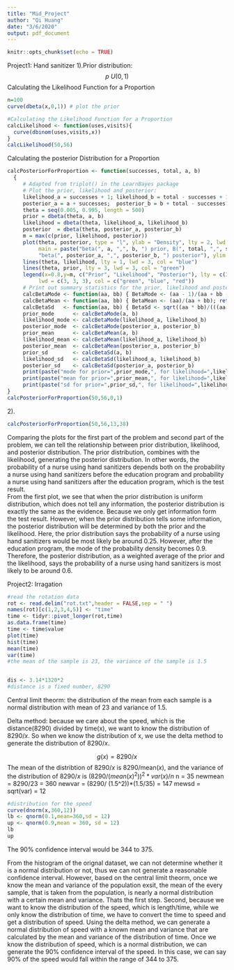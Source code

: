 ```yaml
---
title: "Mid_Project"
author: "Qi Huang"
date: "3/6/2020"
output: pdf_document
---
```


```r
knitr::opts_chunk$set(echo = TRUE)
```


Project1: Hand sanitizer
1).Prior distribution: $$p ~ U(0,1)$$
Calculating the Likelihood Function for a Proportion
```r
n=100
curve(dbeta(x,0,1)) # plot the prior

#Calculating the Likelihood Function for a Proportion
calcLikelihood <- function(uses,visits){
  curve(dbinom(uses,visits,x))
}
calcLikelihood(50,56)

```
Calculating the posterior Distribution for a Proportion
```r
calcPosteriorForProportion <- function(successes, total, a, b)
  {
     # Adapted from triplot() in the LearnBayes package
     # Plot the prior, likelihood and posterior:
     likelihood_a = successes + 1; likelihood_b = total - successes + 1
     posterior_a = a + successes;  posterior_b = b + total - successes
     theta = seq(0.005, 0.995, length = 500)
     prior = dbeta(theta, a, b)
     likelihood = dbeta(theta, likelihood_a, likelihood_b)
     posterior  = dbeta(theta, posterior_a, posterior_b)
     m = max(c(prior, likelihood, posterior))
     plot(theta, posterior, type = "l", ylab = "Density", lty = 2, lwd = 3,
          main = paste("beta(", a, ",", b, ") prior, B(", total, ",", successes, ") data,",
          "beta(", posterior_a, ",", posterior_b, ") posterior"), ylim = c(0, m), col = "red")
     lines(theta, likelihood, lty = 1, lwd = 3, col = "blue")
     lines(theta, prior, lty = 3, lwd = 3, col = "green")
     legend(x=0.8,y=m, c("Prior", "Likelihood", "Posterior"), lty = c(3, 1, 2),
          lwd = c(3, 3, 3), col = c("green", "blue", "red"))
     # Print out summary statistics for the prior, likelihood and posterior:
     calcBetaMode <- function(aa, bb) { BetaMode <- (aa - 1)/(aa + bb - 2); return(BetaMode); }
     calcBetaMean <- function(aa, bb) { BetaMean <- (aa)/(aa + bb); return(BetaMean); }
     calcBetaSd   <- function(aa, bb) { BetaSd <- sqrt((aa * bb)/(((aa + bb)^2) * (aa + bb + 1))); return(BetaSd); }
     prior_mode      <- calcBetaMode(a, b)
     likelihood_mode <- calcBetaMode(likelihood_a, likelihood_b)
     posterior_mode  <- calcBetaMode(posterior_a, posterior_b)
     prior_mean      <- calcBetaMean(a, b)
     likelihood_mean <- calcBetaMean(likelihood_a, likelihood_b)
     posterior_mean  <- calcBetaMean(posterior_a, posterior_b)
     prior_sd        <- calcBetaSd(a, b)
     likelihood_sd   <- calcBetaSd(likelihood_a, likelihood_b)
     posterior_sd    <- calcBetaSd(posterior_a, posterior_b)
     print(paste("mode for prior=",prior_mode,", for likelihood=",likelihood_mode,", for posterior=",posterior_mode))
     print(paste("mean for prior=",prior_mean,", for likelihood=",likelihood_mean,", for posterior=",posterior_mean))
     print(paste("sd for prior=",prior_sd,", for likelihood=",likelihood_sd,", for posterior=",posterior_sd))
}
calcPosteriorForProportion(50,56,0,1)
```

2).
```r
calcPosteriorForProportion(50,56,13,38)
```

Comparing the plots for the first part of the problem and second part of the problem, we can tell the relationship between prior distribution, likelihood, and posterior distribution. 
The prior distribution, combines with the likelihood, generating the posterior distribution. In other words, the probability of a nurse using hand sanitizers depends both on the probability a nurse using hand sanitizers before the education program and probability a nurse using hand sanitizers after the education program, which is the test result.  
From the first plot, we see that when the prior distribution is uniform distribution, which does not tell any information, the posterior distribution is exactly the same as the evidence. Because we only get information form the test result. However, when the prior distribution tells some information, the posterior distribution will be determined by both the prior and the likelihood. Here, the prior distribution says the probability of a nurse using hand sanitizers would be most likely be around 0.25. However, after the education program, the mode of the probability density becomes 0.9. Therefore, the posterior distribution, as a weighted average of the prior and the likelihood, says the probability of a nurse using hand sanitizers is most likely to be around 0.6.





Project2: Irragation
```r
#read the rotation data
rot <- read.delim("rot.txt",header = FALSE,sep = " ")
names(rot)[c(1,2,3,4,5)] <- "time"
time <- tidyr::pivot_longer(rot,time)
as.data.frame(time)
time <- time$value
plot(time)
hist(time)
mean(time)
var(time)
#the mean of the sample is 23, the variance of the sample is 1.5


dis <- 3.14*1320*2
#distance is a fixed number, 8290
```
Central limit theorm: the distribution of the mean from each sample is a normal distribution with mean of 23 and variance of 1.5.

Delta method: because we care about the speed, which is the distance(8290) divided by time(x), we want to know the distribution of $8290/x$. So when we know the distribution of x, we use the delta method to generate the distribution of $8290/x$.

$$g(x) = 8290/x$$
The mean of the distribtion of $8290/x$ is 8290/mean($x$), and the variance of the distribution of $8290/x$ is $(8290/(mean(x)^2))^2*var(x)/n$
n = 35
newmean = 8290/23 = 360
newvar = (8290/ (1.5^2))*(1.5/35) = 147
mewsd = sqrt(var) = 12
```r
#distribution for the speed
curve(dnorm(x,360,12))
lb <- qnorm(0.1,mean=360,sd = 12)
up <- qnorm(0.9,mean = 360, sd = 12)
lb
up
```

The 90% confidence interval would be 344 to 375.

From the histogram of the orignal dataset, we can not determine whether it is a normal distribution or not, thus we can not generate a reasonable confidence interval. However, based on the central limit theorm, once we know the mean and variance of the population exsit, the mean of the every sample, that is taken from the population, is nearly a normal distribution with a certain mean and variance. Thats the first step. Second, because we want to know the distribution of the speed, which is length/time, while we only know the distribution of time, we have to convert the time to speed and get a distribution of speed. Using the delta method, we can generate a normal distribution of speed with a known mean and variance that are calculated by the mean and variance of the distribution of time.
Once we know the distribution of speed, which is a normal distribution, we can generate the 90% confidence interval of the speed. In this case, we can say 90% of the speed would fall within the range of 344 to 375.

